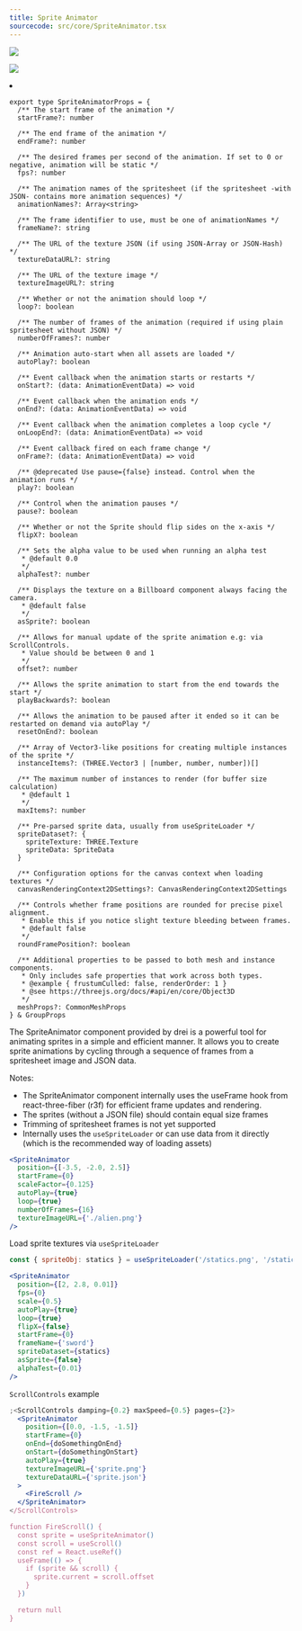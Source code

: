 ```yaml
---
title: Sprite Animator
sourcecode: src/core/SpriteAnimator.tsx
---
```


[![](https://img.shields.io/badge/-storybook-%23ff69b4)](https://drei.vercel.app/?path=/story/spriteanimator--default-story)

![](https://img.shields.io/badge/-Dom only-red)

<Grid cols={4}>
  <li>
    <Codesandbox id="r3f-sprite-animator-s12ijv" />
  </li>
</Grid>

```tsx
export type SpriteAnimatorProps = {
  /** The start frame of the animation */
  startFrame?: number

  /** The end frame of the animation */
  endFrame?: number

  /** The desired frames per second of the animation. If set to 0 or negative, animation will be static */
  fps?: number

  /** The animation names of the spritesheet (if the spritesheet -with JSON- contains more animation sequences) */
  animationNames?: Array<string>

  /** The frame identifier to use, must be one of animationNames */
  frameName?: string

  /** The URL of the texture JSON (if using JSON-Array or JSON-Hash) */
  textureDataURL?: string

  /** The URL of the texture image */
  textureImageURL?: string

  /** Whether or not the animation should loop */
  loop?: boolean

  /** The number of frames of the animation (required if using plain spritesheet without JSON) */
  numberOfFrames?: number

  /** Animation auto-start when all assets are loaded */
  autoPlay?: boolean

  /** Event callback when the animation starts or restarts */
  onStart?: (data: AnimationEventData) => void

  /** Event callback when the animation ends */
  onEnd?: (data: AnimationEventData) => void

  /** Event callback when the animation completes a loop cycle */
  onLoopEnd?: (data: AnimationEventData) => void

  /** Event callback fired on each frame change */
  onFrame?: (data: AnimationEventData) => void

  /** @deprecated Use pause={false} instead. Control when the animation runs */
  play?: boolean

  /** Control when the animation pauses */
  pause?: boolean

  /** Whether or not the Sprite should flip sides on the x-axis */
  flipX?: boolean

  /** Sets the alpha value to be used when running an alpha test
   * @default 0.0
   */
  alphaTest?: number

  /** Displays the texture on a Billboard component always facing the camera.
   * @default false
   */
  asSprite?: boolean

  /** Allows for manual update of the sprite animation e.g: via ScrollControls.
   * Value should be between 0 and 1
   */
  offset?: number

  /** Allows the sprite animation to start from the end towards the start */
  playBackwards?: boolean

  /** Allows the animation to be paused after it ended so it can be restarted on demand via autoPlay */
  resetOnEnd?: boolean

  /** Array of Vector3-like positions for creating multiple instances of the sprite */
  instanceItems?: (THREE.Vector3 | [number, number, number])[]

  /** The maximum number of instances to render (for buffer size calculation)
   * @default 1
   */
  maxItems?: number

  /** Pre-parsed sprite data, usually from useSpriteLoader */
  spriteDataset?: {
    spriteTexture: THREE.Texture
    spriteData: SpriteData
  }

  /** Configuration options for the canvas context when loading textures */
  canvasRenderingContext2DSettings?: CanvasRenderingContext2DSettings

  /** Controls whether frame positions are rounded for precise pixel alignment.
   * Enable this if you notice slight texture bleeding between frames.
   * @default false
   */
  roundFramePosition?: boolean

  /** Additional properties to be passed to both mesh and instance components.
   * Only includes safe properties that work across both types.
   * @example { frustumCulled: false, renderOrder: 1 }
   * @see https://threejs.org/docs/#api/en/core/Object3D
   */
  meshProps?: CommonMeshProps
} & GroupProps
```

The SpriteAnimator component provided by drei is a powerful tool for animating sprites in a simple and efficient manner. It allows you to create sprite animations by cycling through a sequence of frames from a spritesheet image and JSON data.

Notes:

- The SpriteAnimator component internally uses the useFrame hook from react-three-fiber (r3f) for efficient frame updates and rendering.
- The sprites (without a JSON file) should contain equal size frames
- Trimming of spritesheet frames is not yet supported
- Internally uses the `useSpriteLoader` or can use data from it directly (which is the recommended way of loading assets)

```jsx
<SpriteAnimator
  position={[-3.5, -2.0, 2.5]}
  startFrame={0}
  scaleFactor={0.125}
  autoPlay={true}
  loop={true}
  numberOfFrames={16}
  textureImageURL={'./alien.png'}
/>
```

Load sprite textures via `useSpriteLoader`

```jsx
const { spriteObj: statics } = useSpriteLoader('/statics.png', '/statics.json', ['heart', 'skull', 'sword'], null)

<SpriteAnimator
  position={[2, 2.8, 0.01]}
  fps={0}
  scale={0.5}
  autoPlay={true}
  loop={true}
  flipX={false}
  startFrame={0}
  frameName={'sword'}
  spriteDataset={statics}
  asSprite={false}
  alphaTest={0.01}
/>

```

`ScrollControls` example

```jsx
;<ScrollControls damping={0.2} maxSpeed={0.5} pages={2}>
  <SpriteAnimator
    position={[0.0, -1.5, -1.5]}
    startFrame={0}
    onEnd={doSomethingOnEnd}
    onStart={doSomethingOnStart}
    autoPlay={true}
    textureImageURL={'sprite.png'}
    textureDataURL={'sprite.json'}
  >
    <FireScroll />
  </SpriteAnimator>
</ScrollControls>

function FireScroll() {
  const sprite = useSpriteAnimator()
  const scroll = useScroll()
  const ref = React.useRef()
  useFrame(() => {
    if (sprite && scroll) {
      sprite.current = scroll.offset
    }
  })

  return null
}
```
